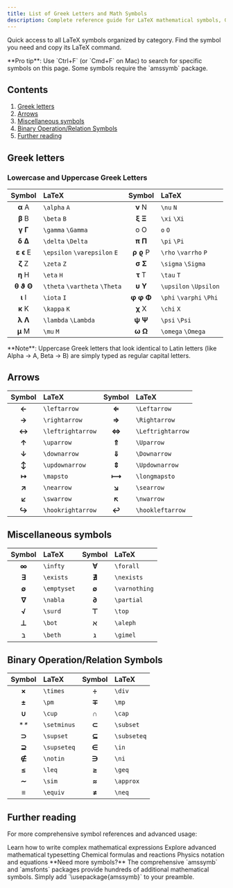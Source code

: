 ```yaml
---
title: List of Greek Letters and Math Symbols
description: Complete reference guide for LaTeX mathematical symbols, Greek letters, arrows, and special characters with their commands.
---
```


Quick access to all LaTeX symbols organized by category. Find the symbol you need and copy its LaTeX command.

<Info>
**Pro tip**: Use `Ctrl+F` (or `Cmd+F` on Mac) to search for specific symbols on this page. Some symbols require the `amssymb` package.
</Info>

## Contents

1. [Greek letters](#greek-letters)
2. [Arrows](#arrows)
3. [Miscellaneous symbols](#miscellaneous-symbols)
4. [Binary Operation/Relation Symbols](#binary-operationrelation-symbols)
5. [Further reading](#further-reading)

## Greek letters

### Lowercase and Uppercase Greek Letters

<div style={{ fontSize: '1.2em', lineHeight: '2.0' }}>

| Symbol | LaTeX | Symbol | LaTeX |
|:------:|:------|:------:|:------|
| **α** A | `\alpha` `A` | **ν** N | `\nu` `N` |
| **β** B | `\beta` `B` | **ξ** **Ξ** | `\xi` `\Xi` |
| **γ** **Γ** | `\gamma` `\Gamma` | o O | `o` `O` |
| **δ** **Δ** | `\delta` `\Delta` | **π** **Π** | `\pi` `\Pi` |
| **ε** **ϵ** E | `\epsilon` `\varepsilon` `E` | **ρ** **ϱ** P | `\rho` `\varrho` `P` |
| **ζ** Z | `\zeta` `Z` | **σ** **Σ** | `\sigma` `\Sigma` |
| **η** H | `\eta` `H` | **τ** T | `\tau` `T` |
| **θ** **ϑ** **Θ** | `\theta` `\vartheta` `\Theta` | **υ** **Υ** | `\upsilon` `\Upsilon` |
| **ι** I | `\iota` `I` | **φ** **φ** **Φ** | `\phi` `\varphi` `\Phi` |
| **κ** K | `\kappa` `K` | **χ** X | `\chi` `X` |
| **λ** **Λ** | `\lambda` `\Lambda` | **ψ** **Ψ** | `\psi` `\Psi` |
| **μ** M | `\mu` `M` | **ω** **Ω** | `\omega` `\Omega` |

</div>

<Tip>
**Note**: Uppercase Greek letters that look identical to Latin letters (like Alpha → A, Beta → B) are simply typed as regular capital letters.
</Tip>

## Arrows

<div style={{ fontSize: '1.2em', lineHeight: '2.0' }}>

| Symbol | LaTeX | Symbol | LaTeX |
|:------:|:------|:------:|:------|
| **←** | `\leftarrow` | **⇐** | `\Leftarrow` |
| **→** | `\rightarrow` | **⇒** | `\Rightarrow` |
| **↔** | `\leftrightarrow` | **⇔** | `\Leftrightarrow` |
| **↑** | `\uparrow` | **⇑** | `\Uparrow` |
| **↓** | `\downarrow` | **⇓** | `\Downarrow` |
| **↕** | `\updownarrow` | **⇕** | `\Updownarrow` |
| **↦** | `\mapsto` | **⟼** | `\longmapsto` |
| **↗** | `\nearrow` | **↘** | `\searrow` |
| **↙** | `\swarrow` | **↖** | `\nwarrow` |
| **↪** | `\hookrightarrow` | **↩** | `\hookleftarrow` |

</div>

## Miscellaneous symbols

<div style={{ fontSize: '1.2em', lineHeight: '2.0' }}>

| Symbol | LaTeX | Symbol | LaTeX |
|:------:|:------|:------:|:------|
| **∞** | `\infty` | **∀** | `\forall` |
| **∃** | `\exists` | **∄** | `\nexists` |
| **∅** | `\emptyset` | **∅** | `\varnothing` |
| **∇** | `\nabla` | **∂** | `\partial` |
| **√** | `\surd` | **⊤** | `\top` |
| **⊥** | `\bot` | **ℵ** | `\aleph` |
| **ℶ** | `\beth` | **ℷ** | `\gimel` |

</div>

## Binary Operation/Relation Symbols

<div style={{ fontSize: '1.2em', lineHeight: '2.0' }}>

| Symbol | LaTeX | Symbol | LaTeX |
|:------:|:------|:------:|:------|
| **×** | `\times` | **÷** | `\div` |
| **±** | `\pm` | **∓** | `\mp` |
| **∪** | `\cup` | **∩** | `\cap` |
| **\** | `\setminus` | **⊂** | `\subset` |
| **⊃** | `\supset` | **⊆** | `\subseteq` |
| **⊇** | `\supseteq` | **∈** | `\in` |
| **∉** | `\notin` | **∋** | `\ni` |
| **≤** | `\leq` | **≥** | `\geq` |
| **∼** | `\sim` | **≈** | `\approx` |
| **≡** | `\equiv` | **≠** | `\neq` |

</div>

## Further reading

For more comprehensive symbol references and advanced usage:

<CardGroup cols={2}>
<Card title="Mathematical Expressions" icon="square-root-variable" href="/learn/latex/mathematics/mathematical-expressions">
Learn how to write complex mathematical expressions
</Card>
<Card title="Advanced Mathematics" icon="function" href="/learn/latex/mathematics/advanced-math">
Explore advanced mathematical typesetting
</Card>
<Card title="Chemistry Notation" icon="flask" href="/learn/latex/specialized-notation/chemistry">
Chemical formulas and reactions
</Card>
<Card title="Physics Symbols" icon="atom" href="/learn/latex/specialized-notation/physics">
Physics notation and equations
</Card>
</CardGroup>

<Info>
**Need more symbols?** The comprehensive `amssymb` and `amsfonts` packages provide hundreds of additional mathematical symbols. Simply add `\usepackage{amssymb}` to your preamble.
</Info>